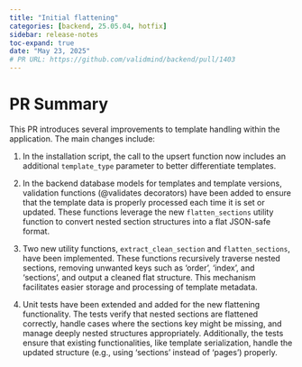 ```yaml
---
title: "Initial flattening"
categories: [backend, 25.05.04, hotfix]
sidebar: release-notes
toc-expand: true
date: "May 23, 2025"
# PR URL: https://github.com/validmind/backend/pull/1403
---
```

# PR Summary

This PR introduces several improvements to template handling within the application. The main changes include:

1. In the installation script, the call to the upsert function now includes an additional `template_type` parameter to better differentiate templates.

2. In the backend database models for templates and template versions, validation functions (@validates decorators) have been added to ensure that the template data is properly processed each time it is set or updated. These functions leverage the new `flatten_sections` utility function to convert nested section structures into a flat JSON-safe format.

3. Two new utility functions, `extract_clean_section` and `flatten_sections`, have been implemented. These functions recursively traverse nested sections, removing unwanted keys such as 'order', 'index', and 'sections', and output a cleaned flat structure. This mechanism facilitates easier storage and processing of template metadata.

4. Unit tests have been extended and added for the new flattening functionality. The tests verify that nested sections are flattened correctly, handle cases where the sections key might be missing, and manage deeply nested structures appropriately. Additionally, the tests ensure that existing functionalities, like template serialization, handle the updated structure (e.g., using 'sections' instead of 'pages') properly.